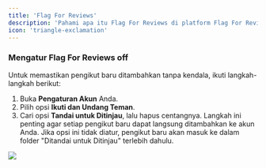 ```yaml
---
title: 'Flag For Reviews'
description: 'Pahami apa itu Flag For Reviews di platform Flag For Reviews dan bagaimana cara mengaturnya.'
icon: 'triangle-exclamation'
---
```

### Mengatur Flag For Reviews off
Untuk memastikan pengikut baru ditambahkan tanpa kendala, ikuti langkah-langkah berikut:

1. Buka **Pengaturan Akun** Anda.
2. Pilih opsi **Ikuti dan Undang Teman**.
3. Cari opsi **Tandai untuk Ditinjau**, lalu hapus centangnya. Langkah ini penting agar setiap pengikut baru dapat langsung ditambahkan ke akun Anda. Jika opsi ini tidak diatur, pengikut baru akan masuk ke dalam folder "Ditandai untuk Ditinjau" terlebih dahulu.
<Frame>
    <img src="/images/ffr.png"/>
</Frame>